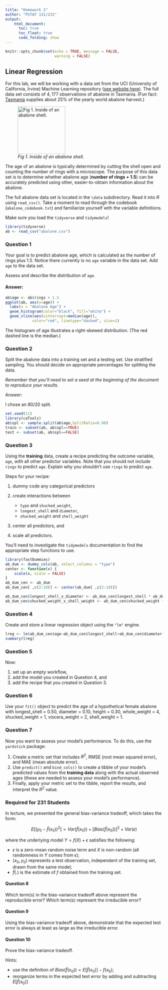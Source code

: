 ---
title: "Homework 2"
author: "PSTAT 131/231"
output:
    html_document:
      toc: true
      toc_float: true
      code_folding: show
---

```{r setup, include=FALSE}
knitr::opts_chunk$set(echo = TRUE, message = FALSE,
                      warning = FALSE)
```

## Linear Regression

For this lab, we will be working with a data set from the UCI (University of California, Irvine) Machine Learning repository ([see website here](http://archive.ics.uci.edu/ml/datasets/Abalone)). The full data set consists of $4,177$ observations of abalone in Tasmania. (Fun fact: [Tasmania](https://en.wikipedia.org/wiki/Tasmania "Tasmania") supplies about $25\%$ of the yearly world abalone harvest.)

![*Fig 1. Inside of an abalone shell.*](https://cdn.shopify.com/s/files/1/1198/8002/products/1d89434927bffb6fd1786c19c2d921fb_2000x_652a2391-5a0a-4f10-966c-f759dc08635c_1024x1024.jpg?v=1582320404){width="152"}

The age of an abalone is typically determined by cutting the shell open and counting the number of rings with a microscope. The purpose of this data set is to determine whether abalone age (**number of rings + 1.5**) can be accurately predicted using other, easier-to-obtain information about the abalone.

The full abalone data set is located in the `\data` subdirectory. Read it into *R* using `read_csv()`. Take a moment to read through the codebook (`abalone_codebook.txt`) and familiarize yourself with the variable definitions.

Make sure you load the `tidyverse` and `tidymodels`!

```{r,echo=F}
library(tidyverse)
ab <- read_csv("abalone.csv")
```

### Question 1

Your goal is to predict abalone age, which is calculated as the number of rings plus 1.5. Notice there currently is no `age` variable in the data set. Add `age` to the data set.

Assess and describe the distribution of `age`.

#### Answer:

```{r, echo=F}
ab$age <- ab$rings + 1.5
ggplot(ab, aes(x=age)) + 
  labs(x = "Abalone Age") + 
  geom_histogram(color="black", fill="white") + 
  geom_vline(aes(xintercept=median(age)),
            color="red", linetype="dashed", size=1)
```

The histogram of age illustrates a right-skewed distribution. (The red dashed line is the median.)

### Question 2

Split the abalone data into a training set and a testing set. Use stratified sampling. You should decide on appropriate percentages for splitting the data.

*Remember that you'll need to set a seed at the beginning of the document to reproduce your results.*

Answer: 

I chose an 80/20 split.

```{r}
set.seed(11)
library(caTools)
ab$spl <- sample.split(ab$age,SplitRatio=0.80)
train <- subset(ab, ab$spl==TRUE)
test <- subset(ab, ab$spl==FALSE)
```

### Question 3

Using the **training** data, create a recipe predicting the outcome variable, `age`, with all other predictor variables. Note that you should not include `rings` to predict `age`. Explain why you shouldn't use `rings` to predict `age`.

Steps for your recipe:

1.  dummy code any categorical predictors

2.  create interactions between

    -   `type` and `shucked_weight`,
    -   `longest_shell` and `diameter`,
    -   `shucked_weight` and `shell_weight`

3.  center all predictors, and

4.  scale all predictors.

You'll need to investigate the `tidymodels` documentation to find the appropriate step functions to use.

```{r}
library(fastDummies)
ab_dum <- dummy_cols(ab, select_columns = "type")
center <- function(x) {
    scale(x, scale = FALSE)
}
ab_dum_cen <- ab_dum
ab_dum_cen[ ,c(2:10)] <- center(ab_dum[ ,c(2:10)])

ab_dum_cen$longest_shell_x_diameter <- ab_dum_cen$longest_shell * ab_dum_cen$diameter
ab_dum_cen$shucked_weight_x_shell_weight <- ab_dum_cen$shucked_weight * ab_dum_cen$shell_weight
```

### Question 4

Create and store a linear regression object using the `"lm"` engine.

```{r}
lreg <- lm(ab_dum_cen$age~ab_dum_cen$longest_shell+ab_dum_cen$diameter+ab_dum_cen$height+ab_dum_cen$whole_weight+ab_dum_cen$shucked_weight+ab_dum_cen$viscera_weight+ab_dum_cen$shell_weight+ab_dum_cen$type_F+ab_dum_cen$type_I+ab_dum_cen$type_M+ab_dum_cen$longest_shell_x_diameter+ab_dum_cen$shucked_weight_x_shell_weight)
summary(lreg)
```

### Question 5

Now:

1.  set up an empty workflow,
2.  add the model you created in Question 4, and
3.  add the recipe that you created in Question 3.

### Question 6

Use your `fit()` object to predict the age of a hypothetical female abalone with longest_shell = 0.50, diameter = 0.10, height = 0.30, whole_weight = 4, shucked_weight = 1, viscera_weight = 2, shell_weight = 1.

### Question 7

Now you want to assess your model's performance. To do this, use the `yardstick` package:

1.  Create a metric set that includes *R^2^*, RMSE (root mean squared error), and MAE (mean absolute error).
2.  Use `predict()` and `bind_cols()` to create a tibble of your model's predicted values from the **training data** along with the actual observed ages (these are needed to assess your model's performance).
3.  Finally, apply your metric set to the tibble, report the results, and interpret the *R^2^* value.

### Required for 231 Students

In lecture, we presented the general bias-variance tradeoff, which takes the form:

$$
E[(y_0 - \hat{f}(x_0))^2]=Var(\hat{f}(x_0))+[Bias(\hat{f}(x_0))]^2+Var(\epsilon)
$$

where the underlying model $Y=f(X)+\epsilon$ satisfies the following:

- $\epsilon$ is a zero-mean random noise term and $X$ is non-random (all randomness in $Y$ comes from $\epsilon$);
- $(x_0, y_0)$ represents a test observation, independent of the training set, drawn from the same model;
- $\hat{f}(.)$ is the estimate of $f$ obtained from the training set.

#### Question 8

Which term(s) in the bias-variance tradeoff above represent the reproducible error? Which term(s) represent the irreducible error?

#### Question 9

Using the bias-variance tradeoff above, demonstrate that the expected test error is always at least as large as the irreducible error.

#### Question 10

Prove the bias-variance tradeoff.

Hints:

- use the definition of $Bias(\hat{f}(x_0))=E[\hat{f}(x_0)]-f(x_0)$;
- reorganize terms in the expected test error by adding and subtracting $E[\hat{f}(x_0)]$